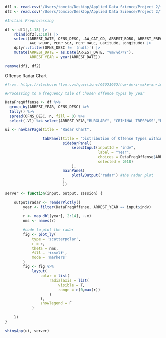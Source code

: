 

```r
df1 <- read.csv("/Users/tomcio/Desktop/Applied Data Science/Project 2/fall2022-project2-group10-master/data/NYPD_Arrest_Data__Year_to_Date_.csv")
df2 <- read.csv("/Users/tomcio/Desktop/Applied Data Science/Project 2/fall2022-project2-group10-master/data/NYPD_Arrests_Data__Historic_.csv")

#Initial Preprocessing

df <- df1[,1:18] |> 
    rbind(df2[,1:18]) |> 
    select(ARREST_DATE, OFNS_DESC, LAW_CAT_CD, ARREST_BORO, ARREST_PRECINCT, JURISDICTION_CODE,
           AGE_GROUP, PERP_SEX, PERP_RACE, Latitude, Longitude) |> 
    dplyr::filter(OFNS_DESC != '(null)') |> 
    mutate(ARREST_DATE = as.Date(ARREST_DATE, "%m/%d/%Y"),
           ARREST_YEAR = year(ARREST_DATE))

remove(df1, df2)
```


Offense Radar Chart


```r
#from: https://stackoverflow.com/questions/68051085/how-do-i-make-an-interactive-radar-chart-in-r-shiny

#Processing to a frequency tale of chosen offence types by year 

DataFreqOffense <- df %>%
  group_by(ARREST_YEAR, OFNS_DESC) %>%
  tally() %>%
  spread(OFNS_DESC, n, fill = 0) %>% 
  select(-V1) %>% select(ARREST_YEAR,"BURGLARY", "CRIMINAL TRESPASS","DANGEROUS WEAPONS", "DISORDERLY CONDUCT", "FELONY ASSAULT", "FORGERY", "FRAUDS", "GRAND LARCENY", "INTOXICATED & IMPAIRED DRIVING", "HARASSMENT", "MURDER & NON-NEGL. MANSLAUGHTER", "PETIT LARCENY", "SEX CRIMES")


```


```r



ui <- navbarPage(title = "Radar Chart",

                 tabPanel(title = "Distribution of Offense Types within Consecutive Years",
                          sidebarPanel(
                              selectInput(inputId = "indv",
                                          label = "Year",
                                          choices = DataFreqOffense$ARREST_YEAR, 
                                          selected = 2018)
                              ),
                          mainPanel(
                              plotlyOutput('radar') #the radar plot
                          )
                          ))

server <- function(input, output, session) {

    output$radar <- renderPlotly({
        year <- filter(DataFreqOffense, ARREST_YEAR == input$indv)
        
        r <- map_dbl(year[, 2:14], ~.x)
        nms <- names(r)
        
        #code to plot the radar
        fig <- plot_ly(
            type = 'scatterpolar',
            r = r,
            theta = nms,
            fill = 'toself',
            mode = 'markers'
        ) 
        fig <- fig %>%
            layout(
                polar = list(
                    radialaxis = list(
                        visible = T,
                        range = c(0,max(r))
                    )
                ),
                showlegend = F
            )
        
    })
}

shinyApp(ui, server)





```

